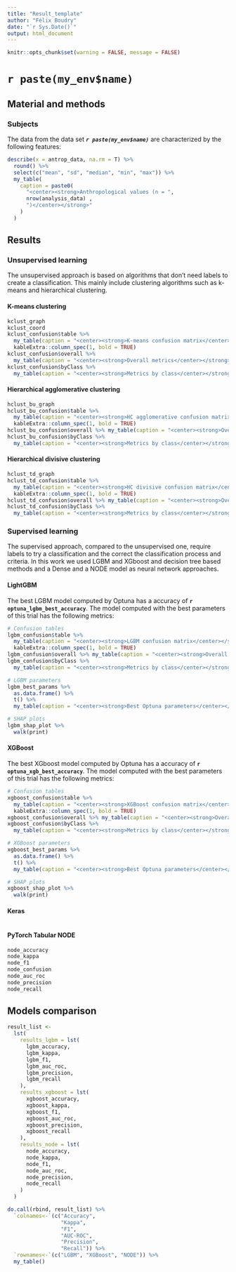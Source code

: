 ```yaml
---
title: "Result_template"
author: "Félix Boudry"
date: "`r Sys.Date()`"
output: html_document
---
```


```r
knitr::opts_chunk$set(warning = FALSE, message = FALSE)
```

# `r paste(my_env$name)`

## Material and methods

### Subjects

The data from the data set _**`r paste(my_env$name)`**_ are characterized by the
following features:

```r
describe(x = antrop_data, na.rm = T) %>%
  round() %>%
  select(c("mean", "sd", "median", "min", "max")) %>%
  my_table(
    caption = paste0(
      "<center><strong>Anthropological values (n = ",
      nrow(analysis_data) ,
      ")</center></strong>"
    )
  )
```

## Results

### Unsupervised learning

The unsupervised approach is based on algorithms that don't need labels to
create a classification. This mainly include clustering algorithms such as
k-means and hierarchical clustering.

#### K-means clustering

```r
kclust_graph
kclust_coord
kclust_confusion$table %>%
  my_table(caption = "<center><strong>K-means confusion matrix</center></strong>", row.names = TRUE) %>%
  kableExtra::column_spec(1, bold = TRUE)
kclust_confusion$overall %>%
  my_table(caption = "<center><strong>Overall metrics</center></strong>", col.names = NULL)
kclust_confusion$byClass %>%
  my_table(caption = "<center><strong>Metrics by class</center></strong>", col.names = NULL)
```

#### Hierarchical agglomerative clustering

```r
hclust_bu_graph
hclust_bu_confusion$table %>%
  my_table(caption = "<center><strong>HC agglomerative confusion matrix</center></strong>", row.names = TRUE) %>%
  kableExtra::column_spec(1, bold = TRUE)
hclust_bu_confusion$overall %>% my_table(caption = "<center><strong>Overall metrics</center></strong>", col.names = NULL)
hclust_bu_confusion$byClass %>%
  my_table(caption = "<center><strong>Metrics by class</center></strong>", col.names = NULL)
```

#### Hierarchical divisive clustering

```r
hclust_td_graph
hclust_td_confusion$table %>%
  my_table(caption = "<center><strong>HC divisive confusion matrix</center></strong>", row.names = TRUE) %>%
  kableExtra::column_spec(1, bold = TRUE)
hclust_td_confusion$overall %>% my_table(caption = "<center><strong>Overall metrics</center></strong>", col.names = NULL)
hclust_td_confusion$byClass %>%
  my_table(caption = "<center><strong>Metrics by class</center></strong>", col.names = NULL)
```

### Supervised learning

The supervised approach, compared to the unsupervised one, require labels to try
a classification and the correct the classification process and criteria. In
this work we used LGBM and XGboost and decision tree based methods and a Dense
and a NODE model as neural network approaches.

#### LightGBM

The best LGBM model computed by Optuna has a accuracy of 
**`r optuna_lgbm_best_accuracy`**. The model computed with the best 
parameters of this trial has the following metrics:

```r
# Confusion tables
lgbm_confusion$table %>%
  my_table(caption = "<center><strong>LGBM confusion matrix</center></strong>", row.names = TRUE) %>%
  kableExtra::column_spec(1, bold = TRUE)
lgbm_confusion$overall %>% my_table(caption = "<center><strong>Overall metrics</center></strong>", col.names = NULL)
lgbm_confusion$byClass %>%
  my_table(caption = "<center><strong>Metrics by class</center></strong>", col.names = NULL)

# LGBM parameters
lgbm_best_params %>%
  as.data.frame() %>%
  t() %>%
  my_table(caption = "<center><strong>Best Optuna parameters</center></strong>")

# SHAP plots
lgbm_shap_plot %>%
  walk(print)
```

#### XGBoost

The best XGboost model computed by Optuna has a accuracy of 
**`r optuna_xgb_best_accuracy`**. The model computed with the best parameters of
this trial has the following metrics:

```r
# Confusion tables
xgboost_confusion$table %>%
  my_table(caption = "<center><strong>XGBoost confusion matrix</center></strong>", row.names = TRUE) %>%
  kableExtra::column_spec(1, bold = TRUE)
xgboost_confusion$overall %>% my_table(caption = "<center><strong>Overall metrics</center></strong>", col.names = NULL)
xgboost_confusion$byClass %>%
  my_table(caption = "<center><strong>Metrics by class</center></strong>", col.names = NULL)

# XGBoost parameters
xgboost_best_params %>%
  as.data.frame() %>%
  t() %>%
  my_table(caption = "<center><strong>Best Optuna parameters</center></strong>")

# SHAP plots
xgboost_shap_plot %>%
  walk(print)
```

#### Keras

```r

```

#### PyTorch Tabular NODE

```r
node_accuracy
node_kappa
node_f1
node_confusion
node_auc_roc
node_precision
node_recall
```

## Models comparison

```r
result_list <-
  lst(
    results_lgbm = lst(
      lgbm_accuracy,
      lgbm_kappa,
      lgbm_f1,
      lgbm_auc_roc,
      lgbm_precision,
      lgbm_recall
    ),
    results_xgboost = lst(
      xgboost_accuracy,
      xgboost_kappa,
      xgboost_f1,
      xgboost_auc_roc,
      xgboost_precision,
      xgboost_recall
    ),
    results_node = lst(
      node_accuracy,
      node_kappa,
      node_f1,
      node_auc_roc,
      node_precision,
      node_recall
    )
  )

do.call(rbind, result_list) %>%
  `colnames<-`(c("Accuracy",
                 "Kappa",
                 "F1",
                 "AUC-ROC",
                 "Precision",
                 "Recall")) %>%
  `rownames<-`(c("LGBM", "XGBoost", "NODE")) %>%
  my_table()
```

